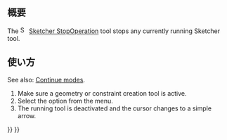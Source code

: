 <languages/>

{{Docnav/ja
|[[Sketcher_RenderingOrder/ja|レンダリング順を設定]]
|[[Sketcher_CreatePoint/ja|点を作成]]
|[[Sketcher_Workbench/ja|スケッチャーワークベンチ]]
|IconL=Sketcher_RenderingOrder.svg‎
|IconR=Sketcher_CreatePoint.svg
|IconC=Workbench_Sketcher.svg
}}

{{GuiCommand/ja
|Name=Sketcher StopOperation
|Name/ja=スケッチャー・操作を停止
|MenuLocation=スケッチ → 操作を停止
|Workbenches=[[Sketcher_Workbench/ja|スケッチャー]]
}}

<span id="Description"></span>
== 概要 ==

The [[Image:Sketcher_StopOperation.svg|16px]] [[Sketcher_StopOperation|Sketcher StopOperation]] tool stops any currently running Sketcher tool.

<span id="Usage"></span>
== 使い方 ==

See also: [[Sketcher_Workbench#Continue_modes|Continue modes]].

# Make sure a geometry or constraint creation tool is active.
# Select the {{MenuCommand|Sketch → [[Image:Sketcher_StopOperation.svg|16px]] Stop operation}} option from the menu.
# The running tool is deactivated and the cursor changes to a simple arrow.


{{Docnav/ja
|[[Sketcher_RenderingOrder/ja|レンダリング順を設定]]
|[[Sketcher_CreatePoint/ja|点を作成]]
|[[Sketcher_Workbench/ja|スケッチャーワークベンチ]]
|IconL=Sketcher_RenderingOrder.svg‎
|IconR=Sketcher_CreatePoint.svg
|IconC=Workbench_Sketcher.svg
}}

{{Sketcher_Tools_navi{{#translation:}}}}
{{Userdocnavi{{#translation:}}}}